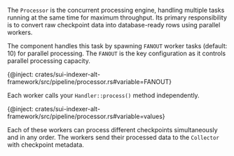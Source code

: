 The `Processor` is the concurrent processing engine, handling multiple tasks running at the same time for maximum throughput. Its primary responsibility is to convert raw checkpoint data into database-ready rows using parallel workers.

The component handles this task by spawning `FANOUT` worker tasks (default: 10) for parallel processing. The `FANOUT` is the key configuration as it controls parallel processing capacity.

{@inject: crates/sui-indexer-alt-framework/src/pipeline/processor.rs#variable=FANOUT}
    
Each worker calls your `Handler::process()` method independently. 

{@inject: crates/sui-indexer-alt-framework/src/pipeline/processor.rs#variable=values}

Each of these workers can process different checkpoints simultaneously and in any order. The workers send their processed data to the `Collector` with checkpoint metadata.
